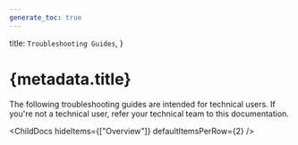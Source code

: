 ```yaml
---
generate_toc: true
---
```



  title: `Troubleshooting Guides`,
}

# {metadata.title}

<Note>

The following troubleshooting guides are intended for technical users. If you're not a technical user, refer your technical team to this documentation.

</Note>

<ChildDocs hideItems={["Overview"]} defaultItemsPerRow={2} />